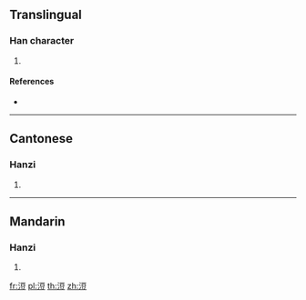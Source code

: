 ==Translingual==

===Han character===
{{Han char|rn=85|rad=水|as=07|sn=10|four=31118|canj=EMRT}}

# {{defn|Han|sort=水07}}

====References====
* {{Han ref|kx=0624.040|dkj=17468|dj=1021.190|hdz=31620.020|uh=6D62|ud=28002|bh=D24D|bd=53837}}

----

==Cantonese==

===Hanzi===
{{yue-hanzi|jyut=|y=dau6}}

# {{defn|lang=yue|sort=水07}}

----

==Mandarin==

===Hanzi===
{{cmn-hanzi|pin=[[dòu]] ([[dou4]])|wg=tou<sup>4</sup>}}

# {{defn|lang=cmn|sort=水07}}

[[fr:浢]]
[[pl:浢]]
[[th:浢]]
[[zh:浢]]